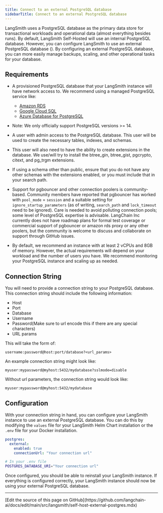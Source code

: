 ```yaml
---
title: Connect to an external PostgreSQL database
sidebarTitle: Connect to an external PostgreSQL database
---
```


LangSmith uses a PostgreSQL database as the primary data store for transactional workloads and operational data (almost everything besides runs). By default, LangSmith Self-Hosted will use an internal PostgreSQL database. However, you can configure LangSmith to use an external PostgreSQL database (). By configuring an external PostgreSQL database, you can more easily manage backups, scaling, and other operational tasks for your database.

## Requirements

* A provisioned PostgreSQL database that your LangSmith instance will have network access to. We recommend using a managed PostgreSQL service like:

  * [Amazon RDS](https://docs.aws.amazon.com/AmazonRDS/latest/UserGuide/CHAP_GettingStarted.CreatingConnecting.PostgreSQL.html)
  * [Google Cloud SQL](https://cloud.google.com/curated-resources/cloud-sql#section-1)
  * [Azure Database for PostgreSQL](https://azure.microsoft.com/en-us/products/postgresql#features)

* Note: We only officially support PostgreSQL versions >= 14.

* A user with admin access to the PostgreSQL database. This user will be used to create the necessary tables, indexes, and schemas.

* This user will also need to have the ability to create extensions in the database. We use/will try to install the btree\_gin, btree\_gist, pgcrypto, citext, and pg\_trgm extensions.

* If using a schema other than public, ensure that you do not have any other schemas with the extensions enabled, or you must include that in your search path.

* Support for pgbouncer and other connection poolers is community-based. Community members have reported that pgbouncer has worked with `pool_mode` = `session` and a suitable setting for `ignore_startup_parameters` (as of writing, `search_path` and `lock_timeout` need to be ignored). Care is needed to avoid polluting connection pools; some level of PostgreSQL expertise is advisable. LangChain Inc currently does not have roadmap plans for formal test coverage or commercial support of pgbouncer or amazon rds proxy or any other poolers, but the community is welcome to discuss and collaborate on support through GitHub issues.

* By default, we recommend an instance with at least 2 vCPUs and 8GB of memory. However, the actual requirements will depend on your workload and the number of users you have. We recommend monitoring your PostgreSQL instance and scaling up as needed.

## Connection String

You will need to provide a connection string to your PostgreSQL database. This connection string should include the following information:

* Host
* Port
* Database
* Username
* Password(Make sure to url encode this if there are any special characters)
* URL params

This will take the form of:

```
username:password@host:port/database?<url_params>
```

An example connection string might look like:

```
myuser:mypassword@myhost:5432/mydatabase?sslmode=disable
```

Without url parameters, the connection string would look like:

```
myuser:mypassword@myhost:5432/mydatabase
```

## Configuration

With your connection string in hand, you can configure your LangSmith instance to use an external PostgreSQL database. You can do this by modifying the `values` file for your LangSmith Helm Chart installation or the `.env` file for your Docker installation.

<CodeGroup>

```yaml Helm
postgres:
  external:
    enabled: true
    connectionUrl: "Your connection url"
```

```bash Docker
# In your .env file
POSTGRES_DATABASE_URI="Your connection url"
```

</CodeGroup>

Once configured, you should be able to reinstall your LangSmith instance. If everything is configured correctly, your LangSmith instance should now be using your external PostgreSQL database.

---

<Callout icon="pen-to-square" iconType="regular">
  [Edit the source of this page on GitHub](https://github.com/langchain-ai/docs/edit/main/src/langsmith/self-host-external-postgres.mdx)
</Callout>
